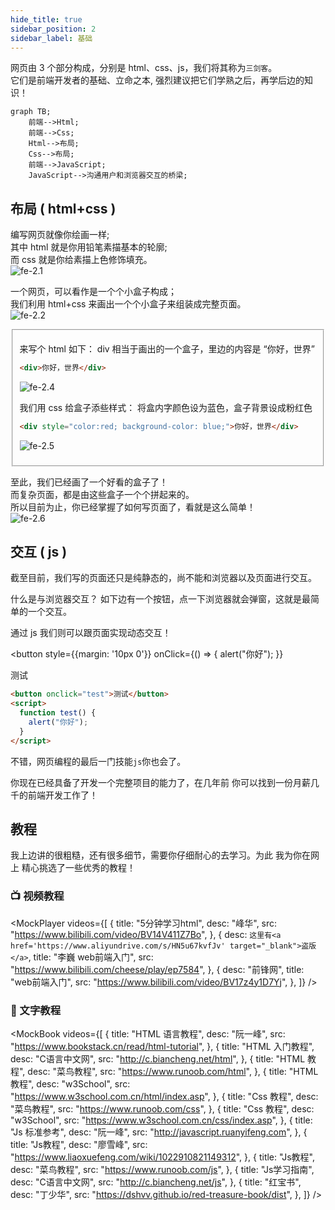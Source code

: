 ```yaml
---
hide_title: true
sidebar_position: 2
sidebar_label: 基础
---
```


网页由 3 个部分构成，分别是 html、css、js，我们将其称为`三剑客`。  
它们是前端开发者的基础、立命之本, 强烈建议把它们学熟之后，再学后边的知识！

```mermaid
graph TB;
    前端-->Html;
    前端-->Css;
    Html-->布局;
    Css-->布局;
    前端-->JavaScript;
    JavaScript-->沟通用户和浏览器交互的桥梁;
```


## 布局 ( html+css )

编写网页就像你绘画一样;  
其中 html 就是你用铅笔素描基本的轮廓;  
而 css 就是你给素描上色修饰填充。  
![fe-2.1](/img/fe/2.1.jpg)

一个网页，可以看作是一个个小盒子构成；  
我们利用 html+css 来画出一个个小盒子来组装成完整页面。  
![fe-2.2](/img/fe/2.2.png)

<Fieldset title="🌰 举个例子">

来写个 html 如下： div 相当于画出的一个盒子，里边的内容是 “你好，世界”

```html
<div>你好，世界</div>
```

![fe-2.4](/img/fe/2.4.jpg)

我们用 css 给盒子添些样式： 将盒内字颜色设为蓝色，盒子背景设成粉红色

```html
<div style="color:red; background-color: blue;">你好，世界</div>
```

![fe-2.5](/img/fe/2.5.jpg)

</Fieldset>

至此，我们已经画了一个好看的盒子了！  
而复杂页面，都是由这些盒子一个个拼起来的。  
所以目前为止，你已经掌握了如何写页面了，看就是这么简单！  
![fe-2.6](/img/fe/2.6.webp)

## 交互 ( js )

截至目前，我们写的页面还只是纯静态的，尚不能和浏览器以及页面进行交互。  

什么是与浏览器交互？ 如下边有一个按钮，点一下浏览器就会弹窗，这就是最简单的一个交互。

通过 js 我们则可以跟页面实现动态交互！

<button
  style={{margin: '10px 0'}}
  onClick={() => {
    alert("你好");
  }}
>
  测试
</button>

```html
<button onclick="test">测试</button>
<script>
  function test() {
    alert("你好");
  }
</script>
```

不错，网页编程的最后一门技能`js`你也会了。  

你现在已经具备了开发一个完整项目的能力了，在几年前 你可以找到一份月薪几千的前端开发工作了！


## 教程

我上边讲的很粗糙，还有很多细节，需要你仔细耐心的去学习。为此 我为你在网上 精心挑选了一些优秀的教程！

### 📺 视频教程

<MockPlayer
  videos={[
    {
      title: "5分钟学习html",
      desc: "峰华",
      src: "https://www.bilibili.com/video/BV14V411Z7Bo",
    },
    {
      desc: `这里有<a href='https://www.aliyundrive.com/s/HN5u67kvfJv' target="_blank">盗版</a>`,
      title: "李巍 web前端入门",
      src: "https://www.bilibili.com/cheese/play/ep7584",
    },
    {
      desc: "前锋网",
      title: "web前端入门",
      src: "https://www.bilibili.com/video/BV17z4y1D7Yj",
    },
  ]}
/>

### 📖 文字教程

<MockBook
  videos={[
    {
      title: "HTML 语言教程",
      desc: "阮一峰",
      src: "https://www.bookstack.cn/read/html-tutorial",
    },
    {
      title: "HTML 入门教程",
      desc: "C语言中文网",
      src: "http://c.biancheng.net/html",
    },
    {
      title: "HTML 教程",
      desc: "菜鸟教程",
      src: "https://www.runoob.com/html",
    },
    {
      title: "HTML 教程",
      desc: "w3School",
      src: "https://www.w3school.com.cn/html/index.asp",
    },
    {
      title: "Css 教程",
      desc: "菜鸟教程",
      src: "https://www.runoob.com/css",
    },
    {
      title: "Css 教程",
      desc: "w3School",
      src: "https://www.w3school.com.cn/css/index.asp",
    },
    {
      title: "Js 标准参考",
      desc: "阮一峰",
      src: "http://javascript.ruanyifeng.com",
    },
    {
      title: "Js教程",
      desc: "廖雪峰",
      src: "https://www.liaoxuefeng.com/wiki/1022910821149312",
    },
    {
      title: "Js教程",
      desc: "菜鸟教程",
      src: "https://www.runoob.com/js",
    },
    {
      title: "Js学习指南",
      desc: "C语言中文网",
      src: "http://c.biancheng.net/js",
    },
    {
      title: "红宝书",
      desc: "丁少华",
      src: "https://dshvv.github.io/red-treasure-book/dist",
    },
  ]}
/>
